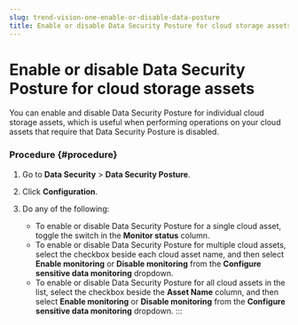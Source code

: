 ```yaml
---
slug: trend-vision-one-enable-or-disable-data-posture
title: Enable or disable Data Security Posture for cloud storage assets
---
```

# Enable or disable Data Security Posture for cloud storage assets

You can enable and disable Data Security Posture for individual cloud storage assets, which is useful when performing operations on your cloud assets that require that Data Security Posture is disabled.

### Procedure {#procedure}

1.  Go to **Data Security** \> **Data Security Posture**.

2.  Click **Configuration**.

3.  Do any of the following:

    - To enable or disable Data Security Posture for a single cloud asset, toggle the switch in the **Monitor status** column.
    - To enable or disable Data Security Posture for multiple cloud assets, select the checkbox beside each cloud asset name, and then select **Enable monitoring** or **Disable monitoring** from the **Configure sensitive data monitoring** dropdown.
    - To enable or disable Data Security Posture for all cloud assets in the list, select the checkbox beside the **Asset Name** column, and then select **Enable monitoring** or **Disable monitoring** from the **Configure sensitive data monitoring** dropdown.
:::
